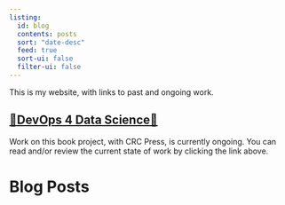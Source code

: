 ```yaml
---
listing:
  id: blog
  contents: posts
  sort: "date-desc"
  feed: true
  sort-ui: false
  filter-ui: false
---
```


This is my website, with links to past and ongoing work.

::: {.callout-note icon="false"}
## [📕DevOps 4 Data Science📕](https://akgold.github.io/do4ds/)

Work on this book project, with CRC Press, is currently ongoing. You can read and/or review the current state of work by clicking the link above.
:::

# Blog Posts

::: {#blog}
:::


